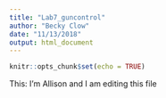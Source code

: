 ```yaml
---
title: "Lab7_guncontrol"
author: "Becky Clow"
date: "11/13/2018"
output: html_document
---
```


```r
knitr::opts_chunk$set(echo = TRUE)
```

This: I'm Allison and I am editing this file
